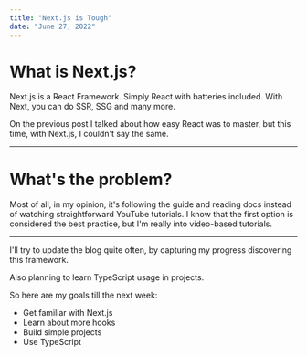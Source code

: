 ```yaml
---
title: "Next.js is Tough"
date: "June 27, 2022"
---
```


# What is Next.js?

Next.js is a React Framework. Simply React with batteries included. With Next, you can do SSR, SSG and many more.

On the previous post I talked about how easy React was to master, but this time, with Next.js, I couldn't say the same.

---

# What's the problem?

Most of all, in my opinion, it's following the guide and reading docs instead of watching straightforward YouTube tutorials. I know that the first option is considered the best practice, but I'm really into video-based tutorials.

---

I'll try to update the blog quite often, by capturing my progress discovering this framework.

Also planning to learn TypeScript usage in projects.

So here are my goals till the next week:

- Get familiar with Next.js
- Learn about more hooks
- Build simple projects
- Use TypeScript
